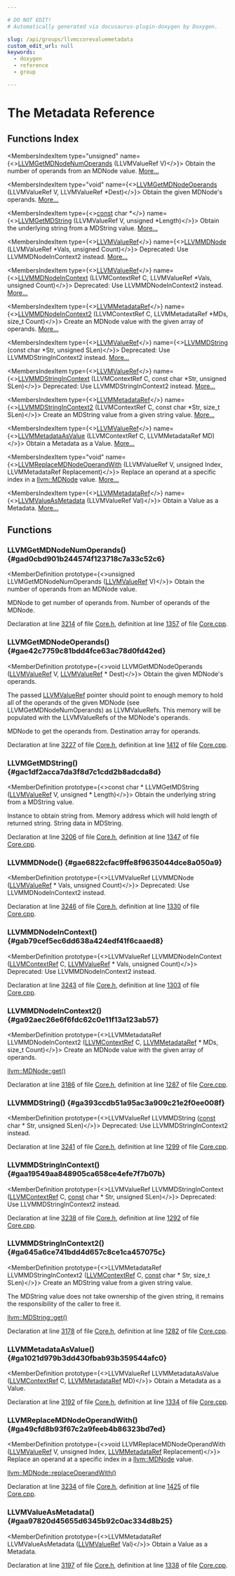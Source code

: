 ```yaml
---

# DO NOT EDIT!
# Automatically generated via docusaurus-plugin-doxygen by Doxygen.

slug: /api/groups/llvmccorevaluemetadata
custom_edit_url: null
keywords:
  - doxygen
  - reference
  - group

---
```





# The Metadata Reference

<DoxygenPage pluginConfig={pluginConfig}>



## Functions Index

<MembersIndex>

<MembersIndexItem
  type="unsigned"
  name={<><a href="#gad0cbd901b244574f123718c7a33c52c6">LLVMGetMDNodeNumOperands</a> (LLVMValueRef V)</>}>
Obtain the number of operands from an MDNode value. <a href="#gad0cbd901b244574f123718c7a33c52c6">More...</a>
</MembersIndexItem>

<MembersIndexItem
  type="void"
  name={<><a href="#gae42c7759c81bdd4fce63ac78d0fd42ed">LLVMGetMDNodeOperands</a> (LLVMValueRef V, LLVMValueRef &#42;Dest)</>}>
Obtain the given MDNode&#39;s operands. <a href="#gae42c7759c81bdd4fce63ac78d0fd42ed">More...</a>
</MembersIndexItem>

<MembersIndexItem
  type={<><a href="/docs/api/files/lib/lib/target/lib/target/aarch64/aarch64promoteconstant-cpp/#a90f8350fecae261c25be85d38b451bff">const</a> char &#42;</>}
  name={<><a href="#gac1df2acca7da3f8d7c1cdd2b8adcda8d">LLVMGetMDString</a> (LLVMValueRef V, unsigned &#42;Length)</>}>
Obtain the underlying string from a MDString value. <a href="#gac1df2acca7da3f8d7c1cdd2b8adcda8d">More...</a>
</MembersIndexItem>

<MembersIndexItem
  type={<><a href="/docs/api/groups/llvmcsupporttypes/#ga113ce952344691b8304a43a314f8be17">LLVMValueRef</a></>}
  name={<><a href="#gae6822cfac9ffe8f9635044dce8a050a9">LLVMMDNode</a> (LLVMValueRef &#42;Vals, unsigned Count)</>}>
Deprecated: Use LLVMMDNodeInContext2 instead. <a href="#gae6822cfac9ffe8f9635044dce8a050a9">More...</a>
</MembersIndexItem>

<MembersIndexItem
  type={<><a href="/docs/api/groups/llvmcsupporttypes/#ga113ce952344691b8304a43a314f8be17">LLVMValueRef</a></>}
  name={<><a href="#gab79cef5ec6dd638a424edf41f6caaed8">LLVMMDNodeInContext</a> (LLVMContextRef C, LLVMValueRef &#42;Vals, unsigned Count)</>}>
Deprecated: Use LLVMMDNodeInContext2 instead. <a href="#gab79cef5ec6dd638a424edf41f6caaed8">More...</a>
</MembersIndexItem>

<MembersIndexItem
  type={<><a href="/docs/api/groups/llvmcsupporttypes/#gab9f52d9777af781812e7bffdd491d01e">LLVMMetadataRef</a></>}
  name={<><a href="#ga92aec26e6f6fdc62c0e11f13a123ab57">LLVMMDNodeInContext2</a> (LLVMContextRef C, LLVMMetadataRef &#42;MDs, size&#95;t Count)</>}>
Create an MDNode value with the given array of operands. <a href="#ga92aec26e6f6fdc62c0e11f13a123ab57">More...</a>
</MembersIndexItem>

<MembersIndexItem
  type={<><a href="/docs/api/groups/llvmcsupporttypes/#ga113ce952344691b8304a43a314f8be17">LLVMValueRef</a></>}
  name={<><a href="#ga393ccdb51a95ac3a909c21e2f0ee008f">LLVMMDString</a> (const char &#42;Str, unsigned SLen)</>}>
Deprecated: Use LLVMMDStringInContext2 instead. <a href="#ga393ccdb51a95ac3a909c21e2f0ee008f">More...</a>
</MembersIndexItem>

<MembersIndexItem
  type={<><a href="/docs/api/groups/llvmcsupporttypes/#ga113ce952344691b8304a43a314f8be17">LLVMValueRef</a></>}
  name={<><a href="#gaa19549aa848905ca658ce4efe7f7b07b">LLVMMDStringInContext</a> (LLVMContextRef C, const char &#42;Str, unsigned SLen)</>}>
Deprecated: Use LLVMMDStringInContext2 instead. <a href="#gaa19549aa848905ca658ce4efe7f7b07b">More...</a>
</MembersIndexItem>

<MembersIndexItem
  type={<><a href="/docs/api/groups/llvmcsupporttypes/#gab9f52d9777af781812e7bffdd491d01e">LLVMMetadataRef</a></>}
  name={<><a href="#ga645a6ce741bdd4d657c8ce1ca457075c">LLVMMDStringInContext2</a> (LLVMContextRef C, const char &#42;Str, size&#95;t SLen)</>}>
Create an MDString value from a given string value. <a href="#ga645a6ce741bdd4d657c8ce1ca457075c">More...</a>
</MembersIndexItem>

<MembersIndexItem
  type={<><a href="/docs/api/groups/llvmcsupporttypes/#ga113ce952344691b8304a43a314f8be17">LLVMValueRef</a></>}
  name={<><a href="#ga1021d979b3dd430fbab93b359544afc0">LLVMMetadataAsValue</a> (LLVMContextRef C, LLVMMetadataRef MD)</>}>
Obtain a Metadata as a Value. <a href="#ga1021d979b3dd430fbab93b359544afc0">More...</a>
</MembersIndexItem>

<MembersIndexItem
  type="void"
  name={<><a href="#ga49cfd8b93f67c2a9feeb4b86323bd7ed">LLVMReplaceMDNodeOperandWith</a> (LLVMValueRef V, unsigned Index, LLVMMetadataRef Replacement)</>}>
Replace an operand at a specific index in a <a href="/docs/api/classes/llvm/mdnode">llvm::MDNode</a> value. <a href="#ga49cfd8b93f67c2a9feeb4b86323bd7ed">More...</a>
</MembersIndexItem>

<MembersIndexItem
  type={<><a href="/docs/api/groups/llvmcsupporttypes/#gab9f52d9777af781812e7bffdd491d01e">LLVMMetadataRef</a></>}
  name={<><a href="#gaa97820d45655d6345b92c0ac334d8b25">LLVMValueAsMetadata</a> (LLVMValueRef Val)</>}>
Obtain a Value as a Metadata. <a href="#gaa97820d45655d6345b92c0ac334d8b25">More...</a>
</MembersIndexItem>

</MembersIndex>


<SectionDefinition>

## Functions

### LLVMGetMDNodeNumOperands() {#gad0cbd901b244574f123718c7a33c52c6}

<MemberDefinition
  prototype={<>unsigned LLVMGetMDNodeNumOperands (<a href="/docs/api/groups/llvmcsupporttypes/#ga113ce952344691b8304a43a314f8be17">LLVMValueRef</a> V)</>}>
Obtain the number of operands from an MDNode value.

<ParametersList title="Parameters">
<ParametersListItem name="V">MDNode to get number of operands from.</ParametersListItem>
</ParametersList>

<SectionUser title="Returns">
Number of operands of the MDNode.
</SectionUser>

Declaration at line <a href="/docs/api/files/include/include/llvm-c/core-h/#l03214">3214</a> of file <a href="/docs/api/files/include/include/llvm-c/core-h">Core.h</a>, definition at line <a href="/docs/api/files/lib/lib/ir/core-cpp/#l01357">1357</a> of file <a href="/docs/api/files/lib/lib/ir/core-cpp">Core.cpp</a>.
</MemberDefinition>

### LLVMGetMDNodeOperands() {#gae42c7759c81bdd4fce63ac78d0fd42ed}

<MemberDefinition
  prototype={<>void LLVMGetMDNodeOperands (<a href="/docs/api/groups/llvmcsupporttypes/#ga113ce952344691b8304a43a314f8be17">LLVMValueRef</a> V, <a href="/docs/api/groups/llvmcsupporttypes/#ga113ce952344691b8304a43a314f8be17">LLVMValueRef</a> &#42; Dest)</>}>
Obtain the given MDNode&#39;s operands.

The passed <a href="/docs/api/groups/llvmcsupporttypes/#ga113ce952344691b8304a43a314f8be17">LLVMValueRef</a> pointer should point to enough memory to hold all of the operands of the given MDNode (see LLVMGetMDNodeNumOperands) as LLVMValueRefs. This memory will be populated with the LLVMValueRefs of the MDNode&#39;s operands.


<ParametersList title="Parameters">
<ParametersListItem name="V">MDNode to get the operands from.</ParametersListItem>
<ParametersListItem name="Dest">Destination array for operands.</ParametersListItem>
</ParametersList>

Declaration at line <a href="/docs/api/files/include/include/llvm-c/core-h/#l03227">3227</a> of file <a href="/docs/api/files/include/include/llvm-c/core-h">Core.h</a>, definition at line <a href="/docs/api/files/lib/lib/ir/core-cpp/#l01412">1412</a> of file <a href="/docs/api/files/lib/lib/ir/core-cpp">Core.cpp</a>.
</MemberDefinition>

### LLVMGetMDString() {#gac1df2acca7da3f8d7c1cdd2b8adcda8d}

<MemberDefinition
  prototype={<>const char &#42; LLVMGetMDString (<a href="/docs/api/groups/llvmcsupporttypes/#ga113ce952344691b8304a43a314f8be17">LLVMValueRef</a> V, unsigned &#42; Length)</>}>
Obtain the underlying string from a MDString value.

<ParametersList title="Parameters">
<ParametersListItem name="V">Instance to obtain string from.</ParametersListItem>
<ParametersListItem name="Length">Memory address which will hold length of returned string.</ParametersListItem>
</ParametersList>

<SectionUser title="Returns">
String data in MDString.
</SectionUser>

Declaration at line <a href="/docs/api/files/include/include/llvm-c/core-h/#l03206">3206</a> of file <a href="/docs/api/files/include/include/llvm-c/core-h">Core.h</a>, definition at line <a href="/docs/api/files/lib/lib/ir/core-cpp/#l01347">1347</a> of file <a href="/docs/api/files/lib/lib/ir/core-cpp">Core.cpp</a>.
</MemberDefinition>

### LLVMMDNode() {#gae6822cfac9ffe8f9635044dce8a050a9}

<MemberDefinition
  prototype={<>LLVMValueRef LLVMMDNode (<a href="/docs/api/groups/llvmcsupporttypes/#ga113ce952344691b8304a43a314f8be17">LLVMValueRef</a> &#42; Vals, unsigned Count)</>}>
Deprecated: Use LLVMMDNodeInContext2 instead.

Declaration at line <a href="/docs/api/files/include/include/llvm-c/core-h/#l03246">3246</a> of file <a href="/docs/api/files/include/include/llvm-c/core-h">Core.h</a>, definition at line <a href="/docs/api/files/lib/lib/ir/core-cpp/#l01330">1330</a> of file <a href="/docs/api/files/lib/lib/ir/core-cpp">Core.cpp</a>.
</MemberDefinition>

### LLVMMDNodeInContext() {#gab79cef5ec6dd638a424edf41f6caaed8}

<MemberDefinition
  prototype={<>LLVMValueRef LLVMMDNodeInContext (<a href="/docs/api/groups/llvmcsupporttypes/#ga9c43e01525516ff6b4feab5166c5b1da">LLVMContextRef</a> C, <a href="/docs/api/groups/llvmcsupporttypes/#ga113ce952344691b8304a43a314f8be17">LLVMValueRef</a> &#42; Vals, unsigned Count)</>}>
Deprecated: Use LLVMMDNodeInContext2 instead.

Declaration at line <a href="/docs/api/files/include/include/llvm-c/core-h/#l03243">3243</a> of file <a href="/docs/api/files/include/include/llvm-c/core-h">Core.h</a>, definition at line <a href="/docs/api/files/lib/lib/ir/core-cpp/#l01303">1303</a> of file <a href="/docs/api/files/lib/lib/ir/core-cpp">Core.cpp</a>.
</MemberDefinition>

### LLVMMDNodeInContext2() {#ga92aec26e6f6fdc62c0e11f13a123ab57}

<MemberDefinition
  prototype={<>LLVMMetadataRef LLVMMDNodeInContext2 (<a href="/docs/api/groups/llvmcsupporttypes/#ga9c43e01525516ff6b4feab5166c5b1da">LLVMContextRef</a> C, <a href="/docs/api/groups/llvmcsupporttypes/#gab9f52d9777af781812e7bffdd491d01e">LLVMMetadataRef</a> &#42; MDs, size&#95;t Count)</>}>
Create an MDNode value with the given array of operands.

<SectionUser title="See Also">
<a href="/docs/api/classes/llvm/mdnode/#a7d10a7b9b7f40b04d27ed97c38ea1950">llvm::MDNode::get()</a>
</SectionUser>

Declaration at line <a href="/docs/api/files/include/include/llvm-c/core-h/#l03186">3186</a> of file <a href="/docs/api/files/include/include/llvm-c/core-h">Core.h</a>, definition at line <a href="/docs/api/files/lib/lib/ir/core-cpp/#l01287">1287</a> of file <a href="/docs/api/files/lib/lib/ir/core-cpp">Core.cpp</a>.
</MemberDefinition>

### LLVMMDString() {#ga393ccdb51a95ac3a909c21e2f0ee008f}

<MemberDefinition
  prototype={<>LLVMValueRef LLVMMDString (<a href="/docs/api/files/lib/lib/target/lib/target/aarch64/aarch64promoteconstant-cpp/#a90f8350fecae261c25be85d38b451bff">const</a> char &#42; Str, unsigned SLen)</>}>
Deprecated: Use LLVMMDStringInContext2 instead.

Declaration at line <a href="/docs/api/files/include/include/llvm-c/core-h/#l03241">3241</a> of file <a href="/docs/api/files/include/include/llvm-c/core-h">Core.h</a>, definition at line <a href="/docs/api/files/lib/lib/ir/core-cpp/#l01299">1299</a> of file <a href="/docs/api/files/lib/lib/ir/core-cpp">Core.cpp</a>.
</MemberDefinition>

### LLVMMDStringInContext() {#gaa19549aa848905ca658ce4efe7f7b07b}

<MemberDefinition
  prototype={<>LLVMValueRef LLVMMDStringInContext (<a href="/docs/api/groups/llvmcsupporttypes/#ga9c43e01525516ff6b4feab5166c5b1da">LLVMContextRef</a> C, <a href="/docs/api/files/lib/lib/target/lib/target/aarch64/aarch64promoteconstant-cpp/#a90f8350fecae261c25be85d38b451bff">const</a> char &#42; Str, unsigned SLen)</>}>
Deprecated: Use LLVMMDStringInContext2 instead.

Declaration at line <a href="/docs/api/files/include/include/llvm-c/core-h/#l03238">3238</a> of file <a href="/docs/api/files/include/include/llvm-c/core-h">Core.h</a>, definition at line <a href="/docs/api/files/lib/lib/ir/core-cpp/#l01292">1292</a> of file <a href="/docs/api/files/lib/lib/ir/core-cpp">Core.cpp</a>.
</MemberDefinition>

### LLVMMDStringInContext2() {#ga645a6ce741bdd4d657c8ce1ca457075c}

<MemberDefinition
  prototype={<>LLVMMetadataRef LLVMMDStringInContext2 (<a href="/docs/api/groups/llvmcsupporttypes/#ga9c43e01525516ff6b4feab5166c5b1da">LLVMContextRef</a> C, <a href="/docs/api/files/lib/lib/target/lib/target/aarch64/aarch64promoteconstant-cpp/#a90f8350fecae261c25be85d38b451bff">const</a> char &#42; Str, size&#95;t SLen)</>}>
Create an MDString value from a given string value.

The MDString value does not take ownership of the given string, it remains the responsibility of the caller to free it.


<SectionUser title="See Also">
<a href="/docs/api/classes/llvm/mdstring/#affbb7e2e9ad8d18114816f2443d672b9">llvm::MDString::get()</a>
</SectionUser>

Declaration at line <a href="/docs/api/files/include/include/llvm-c/core-h/#l03178">3178</a> of file <a href="/docs/api/files/include/include/llvm-c/core-h">Core.h</a>, definition at line <a href="/docs/api/files/lib/lib/ir/core-cpp/#l01282">1282</a> of file <a href="/docs/api/files/lib/lib/ir/core-cpp">Core.cpp</a>.
</MemberDefinition>

### LLVMMetadataAsValue() {#ga1021d979b3dd430fbab93b359544afc0}

<MemberDefinition
  prototype={<>LLVMValueRef LLVMMetadataAsValue (<a href="/docs/api/groups/llvmcsupporttypes/#ga9c43e01525516ff6b4feab5166c5b1da">LLVMContextRef</a> C, <a href="/docs/api/groups/llvmcsupporttypes/#gab9f52d9777af781812e7bffdd491d01e">LLVMMetadataRef</a> MD)</>}>
Obtain a Metadata as a Value.

Declaration at line <a href="/docs/api/files/include/include/llvm-c/core-h/#l03192">3192</a> of file <a href="/docs/api/files/include/include/llvm-c/core-h">Core.h</a>, definition at line <a href="/docs/api/files/lib/lib/ir/core-cpp/#l01334">1334</a> of file <a href="/docs/api/files/lib/lib/ir/core-cpp">Core.cpp</a>.
</MemberDefinition>

### LLVMReplaceMDNodeOperandWith() {#ga49cfd8b93f67c2a9feeb4b86323bd7ed}

<MemberDefinition
  prototype={<>void LLVMReplaceMDNodeOperandWith (<a href="/docs/api/groups/llvmcsupporttypes/#ga113ce952344691b8304a43a314f8be17">LLVMValueRef</a> V, unsigned Index, <a href="/docs/api/groups/llvmcsupporttypes/#gab9f52d9777af781812e7bffdd491d01e">LLVMMetadataRef</a> Replacement)</>}>
Replace an operand at a specific index in a <a href="/docs/api/classes/llvm/mdnode">llvm::MDNode</a> value.

<SectionUser title="See Also">
<a href="/docs/api/classes/llvm/mdnode/#a160e9e1a4fd597f83034c8b2ba316984">llvm::MDNode::replaceOperandWith()</a>
</SectionUser>

Declaration at line <a href="/docs/api/files/include/include/llvm-c/core-h/#l03234">3234</a> of file <a href="/docs/api/files/include/include/llvm-c/core-h">Core.h</a>, definition at line <a href="/docs/api/files/lib/lib/ir/core-cpp/#l01425">1425</a> of file <a href="/docs/api/files/lib/lib/ir/core-cpp">Core.cpp</a>.
</MemberDefinition>

### LLVMValueAsMetadata() {#gaa97820d45655d6345b92c0ac334d8b25}

<MemberDefinition
  prototype={<>LLVMMetadataRef LLVMValueAsMetadata (<a href="/docs/api/groups/llvmcsupporttypes/#ga113ce952344691b8304a43a314f8be17">LLVMValueRef</a> Val)</>}>
Obtain a Value as a Metadata.

Declaration at line <a href="/docs/api/files/include/include/llvm-c/core-h/#l03197">3197</a> of file <a href="/docs/api/files/include/include/llvm-c/core-h">Core.h</a>, definition at line <a href="/docs/api/files/lib/lib/ir/core-cpp/#l01338">1338</a> of file <a href="/docs/api/files/lib/lib/ir/core-cpp">Core.cpp</a>.
</MemberDefinition>

</SectionDefinition>

</DoxygenPage>
